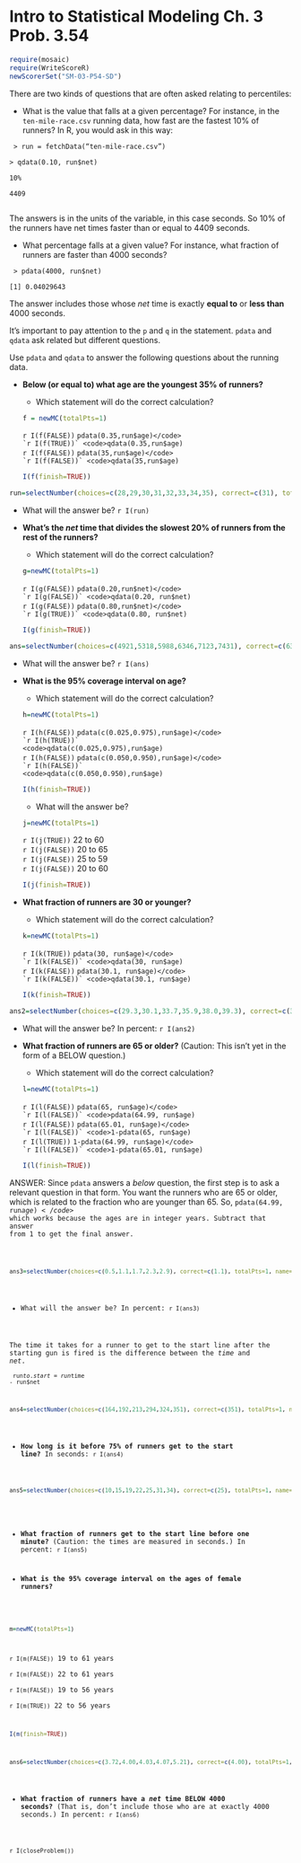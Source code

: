 Intro to Statistical Modeling Ch. 3 Prob. 3.54
========================================================
```{r include=FALSE}
require(mosaic)
require(WriteScoreR)
newScorerSet("SM-03-P54-SD")
```

There are two kinds of questions that are often asked relating to
percentiles:


* What is the value that falls at a given percentage?  For
  instance, in the <code>ten-mile-race.csv</code> running data, how fast are the
  fastest 10% of runners?    In R, you would ask in this way:

<code>
\> run = fetchData("ten-mile-race.csv")     
\> qdata(0.10, run$net)     
 10%      
4409      
</code>

The answers is in the units of the  variable, in this case seconds.
So 10% of the runners have net times faster than or equal to 4409 seconds.

* What percentage falls at a given value?  For instance, what
  fraction of runners are faster than 4000 seconds?

<code>
\> pdata(4000, run$net)     
[1] 0.04029643
</code>

The answer includes those whose *net* time is exactly **equal to** or
**less than** 4000 seconds.



It's important to pay attention to the <code>p</code> and <code>q</code> in
the statement.  <code>pdata</code> and <code>qdata</code> ask related but
different questions.




Use <code>pdata</code> and <code>qdata</code> to answer the following
questions about the running data.

* **Below (or equal to)  what age are the youngest 35% of
  runners?**     
  * Which statement will do the correct calculation?
```{r include=FALSE}
f = newMC(totalPts=1)
```
  `r I(f(FALSE))` <code>pdata(0.35,run$age)</code>     
  `r I(f(TRUE))` <code>qdata(0.35,run$age)</code>     
  `r I(f(FALSE))` <code>pdata(35,run$age)</code>     
  `r I(f(FALSE))` <code>qdata(35,run$age)</code>
```{r include=FALSE, results="hide"}
I(f(finish=TRUE))
```


```{r include=FALSE}
run=selectNumber(choices=c(28,29,30,31,32,33,34,35), correct=c(31), totalPts=1, name="answer")
```
  * What will the answer be? `r I(run)`
  
  


* **What's the *net* time that divides the slowest 20% of
  runners from the rest of the runners?**     
  * Which statement will do the correct calculation?
```{r include=FALSE}
g=newMC(totalPts=1)
```
  `r I(g(FALSE))` <code>pdata(0.20,run$net)</code>     
  `r I(g(FALSE))` <code>qdata(0.20, run$net)</code>     
  `r I(g(FALSE))` <code>pdata(0.80,run$net)</code>     
  `r I(g(TRUE))` <code>qdata(0.80, run$net)</code>    
```{r include=FALSE, results="hide"}
I(g(finish=TRUE))
```

```{r include=FALSE}
ans=selectNumber(choices=c(4921,5318,5988,6346,7123,7431), correct=c(6346), totalPts=1, name="nettime")
```
  
  * What will the answer be? `r I(ans)`
  


* **What is the 95% coverage interval on age?**     
  * Which statement will do the correct calculation?
```{r include=FALSE}
h=newMC(totalPts=1)
```
  `r I(h(FALSE))` <code>pdata(c(0.025,0.975),run$age)</code>     
  `r I(h(TRUE))` <code>qdata(c(0.025,0.975),run$age)</code>     
  `r I(h(FALSE))` <code>pdata(c(0.050,0.950),run$age)</code>     
  `r I(h(FALSE))` <code>qdata(c(0.050,0.950),run$age)</code>
```{r include=FALSE, results="hide"}
I(h(finish=TRUE))
```

  * What will the answer be?
```{r include=FALSE}
j=newMC(totalPts=1)
```
  `r I(j(TRUE))` 22 to 60     
  `r I(j(FALSE))` 20 to 65     
  `r I(j(FALSE))` 25 to 59     
  `r I(j(FALSE))` 20 to 60     
```{r include=FALSE, results="hide"}
I(j(finish=TRUE))
```



* **What fraction of runners are 30 or younger?**     
  * Which statement will do the correct calculation?
```{r include=FALSE}
k=newMC(totalPts=1)
```
  `r I(k(TRUE))` <code>pdata(30, run$age)</code>
  `r I(k(FALSE))` <code>qdata(30, run$age)</code>     
  `r I(k(FALSE))` <code>pdata(30.1, run$age)</code>     
  `r I(k(FALSE))` <code>qdata(30.1, run$age)</code>
```{r include=FALSE, results="hide"}
I(k(finish=TRUE))
```

```{r include=FALSE}
ans2=selectNumber(choices=c(29.3,30.1,33.7,35.9,38.0,39.3), correct=c(33.7), totalPts=1, name="<30")
```
  * What will the answer be? In percent: `r I(ans2)` 



* **What fraction of runners are 65 or older?**  (Caution: This isn't
  yet in the form of a BELOW question.)     
  * Which statement will do the correct calculation?
```{r include=FALSE}
l=newMC(totalPts=1)
```
  `r I(l(FALSE))` <code>pdata(65, run$age)</code>     
  `r I(l(FALSE))` <code>pdata(64.99, run$age)</code>     
  `r I(l(FALSE))` <code>pdata(65.01, run$age)</code>      
  `r I(l(FALSE))` <code>1-pdata(65, run$age)</code>     
  `r I(l(TRUE))` <code>1-pdata(64.99, run$age)</code>          
  `r I(l(FALSE))` <code>1-pdata(65.01, run$age)</code>     
```{r include=FALSE, results="hide"}
I(l(finish=TRUE))
```

<aside>
ANSWER:
Since <code>pdata</code> answers a *below* question, the first step is
to ask a relevant question in that form.  You want the runners who are
65 or older, which is related to the fraction who are younger than
65.  So, <code>pdata(64.99, run$age)</code>  %$ 
which works because the ages
are in integer years.  Subtract that answer from 1 to get the final answer.


</aside>

```{r include=FALSE}
ans3=selectNumber(choices=c(0.5,1.1,1.7,2.3,2.9), correct=c(1.1), totalPts=1, name="65plus")
```
  * What will the answer be? In percent: `r I(ans3)`


The time it takes for a runner to get to the start line after
  the starting gun is fired is
  the difference between the *time* and *net*.       
<code>
run$to.start = run$time - run$net
</code>


```{r include=FALSE}
ans4=selectNumber(choices=c(164,192,213,294,324,351), correct=c(351), totalPts=1, name="startline")
```
* **How long is it before 75% of runners get to the start line?** In seconds: `r I(ans4)` 


```{r include=FALSE}
ans5=selectNumber(choices=c(10,15,19,22,25,31,34), correct=c(25), totalPts=1, name="fraction")
```
* **What fraction of runners get to the start line before one
  minute?**  (Caution: the times are measured in seconds.) In percent: `r I(ans5)`






* **What is the 95% coverage interval on the ages of female
  runners?**
```{r include=FALSE}
m=newMC(totalPts=1)
```
  `r I(m(FALSE))` 19 to 61 years     
  `r I(m(FALSE))` 22 to 61 years     
  `r I(m(FALSE))` 19 to 56 years     
  `r I(m(TRUE))` 22 to 56 years     
```{r include=FALSE, results="hide"}
I(m(finish=TRUE))
```



```{r include=FALSE}
ans6=selectNumber(choices=c(3.72,4.00,4.03,4.07,5.21), correct=c(4.00), totalPts=1, name="nettime")
```
* **What fraction of runners have a *net* time BELOW 4000
  seconds?**  (That is, don't include those who are at exactly 4000
  seconds.) In percent: `r I(ans6)` 


`r I(closeProblem())`



